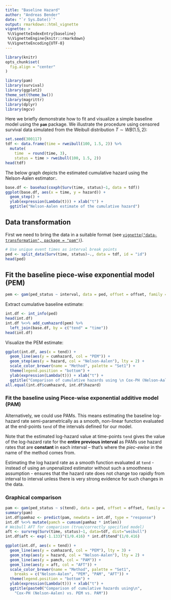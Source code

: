 ```yaml
---
title: "Baseline Hazard"
author: "Andreas Bender"
date: "`r Sys.Date()`"
output: rmarkdown::html_vignette
vignette: >
 %\VignetteIndexEntry{baseline}
 %\VignetteEngine{knitr::rmarkdown}
 %\VignetteEncoding{UTF-8}
---
```


```r
library(knitr)
opts_chunk$set(
  fig.align = "center"
)
```


```r
library(pam)
library(survival)
library(ggplot2)
theme_set(theme_bw())
library(magrittr)
library(dplyr)
library(mgcv)
```


Here we briefly demonstrate how to fit and visualize a simple 
baseline model using the **`pam`** package. 
We illustrate the procedure using censored survival data simulated from the Weibull 
distribution $T \sim WB(1.5, 2)$: 

```r
set.seed(300117)
tdf <- data.frame(time = rweibull(100, 1.5, 2)) %>% 
  mutate(
    time  = round(time, 3),
    status = time > rweibull(100, 1.5, 2))
head(tdf)
```

The below graph depicts the estimated cumulative hazard using the 
Nelson-Aalen estimator:.

```r
base.df <- basehaz(coxph(Surv(time, status)~1, data = tdf))
ggplot(base.df, aes(x = time, y = hazard)) + 
  geom_step() + 
  ylab(expression(Lambda(t))) + xlab("t") + 
  ggtitle("Nelson-Aalen estimate of the cumulative hazard")
```


## Data transformation 
First we need to bring the data in a suitable format 
 (see [`vignette("data-transformation", package = "pam")`](data-transformation.html)).

```r
# Use unique event times as interval break points
ped <- split_data(Surv(time, status)~., data = tdf, id = "id")
head(ped)
```

## Fit the baseline piece-wise exponential model (PEM)
```r
pem <- gam(ped_status ~ interval, data = ped, offset = offset, family = poisson())
```

Extract cumulative baseline estimate:

```r
int.df <- int_info(ped)
head(int.df)
int.df %<>% add_cumhazard(pem) %>% 
  left_join(base.df, by = c("tend" = "time"))
head(int.df)
```

Visualize the PEM estimate:

```r
ggplot(int.df, aes(x = tend)) + 
  geom_line(aes(y = cumhazard, col = "PEM")) + 
  geom_step(aes(y = hazard, col = "Nelson-Aalen"), lty = 2) + 
  scale_color_brewer(name = "Method", palette = "Set1") + 
  theme(legend.position = "bottom") + 
  ylab(expression(Lambda(t))) + xlab("t") + 
  ggtitle("Comparison of cumulative hazards using \n Cox-PH (Nelson-Aalen) vs. PEM")
all.equal(int.df$cumhazard, int.df$hazard)
```
<!-- cumulative hazard of PEM/PAM is NOT step function, it's piecewise linear!!! -->

### Fit the baseline using Piece-wise exponential additive model (PAM)


Alternatively, we could use PAMs. This means estimating the baseline log-hazard 
rate semi-parametrically as a smooth, non-linear function evaluated at the 
end-points `tend` of the intervals defined for our model.

Note that the estimated log-hazard value at time-points `tend` gives the value 
of the log-hazard rate for the **entire previous interval** as PAMs use hazard 
rates that are **constant** in each interval -- that's where the *piec-ewise* in 
the name of the method comes from. 

Estimating the log hazard rate as a smooth function evaluated at `tend` - 
instead of using an unpenalized estimator without such a smoothness assumption - 
ensures that the hazard rate does not change too rapidly from interval to 
interval unless there is very strong evidence for such changes in the data.

### Graphical comparison 

```r
pam <- gam(ped_status ~ s(tend), data = ped, offset = offset, family = poisson())
summary(pam)
int.df$pamhaz <- predict(pam, newdata = int.df, type = "response")
int.df %<>% mutate(pamch = cumsum(pamhaz * intlen))
# Weibull AFT for comparison (true/correctly specified model)
aft <- survreg(Surv(time, status)~1, data=tdf, dist="weibull")
int.df$aft <- exp(-1.133)^(1/0.416) * int.df$tend^(1/0.416)

ggplot(int.df, aes(x = tend)) + 
  geom_line(aes(y = cumhazard, col = "PEM"), lty = 3) + 
  geom_step(aes(y = hazard, col = "Nelson-Aalen"), lty = 2) + 
  geom_line(aes(y = pamch, col = "PAM")) +
  geom_line(aes(y = aft, col = "AFT")) + 
  scale_color_brewer(name = "Method", palette = "Set1", 
    breaks = c("Nelson-Aalen", "PEM", "PAM", "AFT")) + 
  theme(legend.position = "bottom") + 
  ylab(expression(Lambda(t))) + xlab("t") + 
  ggtitle(paste0("Comparison of cumulative hazards using\n", 
    "Cox-PH (Nelson-Aalen) vs. PEM vs. PAM"))
```
